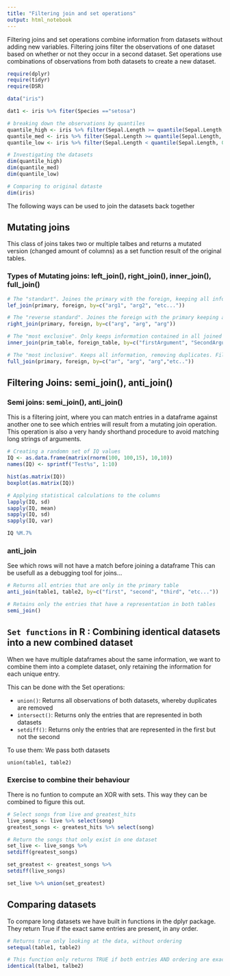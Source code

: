 ```yaml
---
title: "Filtering join and set operations"
output: html_notebook
---
```


Filtering joins and set operations combine information from datasets without adding new variables. Filtering joins filter the observations of one dataset based on whether or not they occur in a second dataset. Set operations use combinations of observations from both datasets to create a new dataset.

```r
require(dplyr)
require(tidyr)
require(DSR)
```

```r
data("iris")

dat1 <- iris %>% fiter(Species =="setosa")

# breaking down the observations by quantiles
quantile_high <- iris %>% filter(Sepal.Length >= quantile(Sepal.Length,0.75))
quantile_med <- iris %>% filter(Sepal.Length >= quantile(Sepal.Length, 0.5) & Sepal.Length < quantile(Sepal.Length, 0.75))
quantile_low <- iris %>% filter(Sepal.Length < quantile(Sepal.Length, 0.5))

# Investigating the datasets
dim(quantile_high)
dim(quantile_med)
dim(quantile_low)

# Comparing to original dataste
dim(iris)
```

The following ways can be used to join the datasets back together

## Mutating joins

This class of joins takes two or multiple talbes and returns a mutated version (changed amount of columns) as a set function result of the original tables.


### Types of Mutating joins: left_join(), right_join(), inner_join(), full_join()
```r

# The "standart". Joines the primary with the foreign, keeping all information from the primary
lef_join(primary, foreign, by=c("arg1", "arg2", "etc..."))

# The "reverse standard". Joines the foreign with the primary keeping all information from the primary. Joining to the right
right_join(primary, foreign, by=c("arg", "arg", "arg"))

# The "most exclusive". Only keeps information contained in all joined tables. Drops everything else
inner_join(prim_table, foreign_table, by=c("firstArgument", "SecondArgument"))

# The "most inclusive". Keeps all information, removing duplicates. Filling with "NA"
full_join(primary, foreign, by=c("ar", "arg", "arg","etc.."))
```

## Filtering Joins: semi_join(), anti_join()



### Semi joins: semi_join(), anti_join()

This is a filtering joint, where you can match entries in a dataframe against another one to see which entries will result from a mutating join operation. This operation is also a very handy shorthand procedure to avoid matching long strings of arguments.

```r
# Creating a randomn set of IQ values
IQ <- as.data.frame(matrix(rnorm(100, 100,15), 10,10))
names(IQ) <- sprintf("Test%s", 1:10)

hist(as.matrix(IQ))
boxplot(as.matrix(IQ))

# Applying statistical calculations to the columns
lapply(IQ, sd)
sapply(IQ, mean)
sapply(IQ, sd)
sapply(IQ, var) 

IQ %M.7%

```

### anti_join
See which rows will not have a match before joining a dataframe
This can be usefull as a debugging tool for joins...
```r
# Returns all entries that are only in the primary table
anti_join(table1, table2, by=c("first", "second", "third", "etc..."))

# Retains only the entries that have a representation in both tables
semi_join()
```


## `Set functions` in R : Combining identical datasets into a new combined dataset

When we have multiple dataframes about the same information, we want to combine them into a complete dataset, only retaining the information for each unique entry. 

This can be done with the Set operations:

- `union()`:            Returns all observations of both datasets, whereby duplicates are removed
- `intersect()`:        Returns only the entries that are represented in both datasets
- `setdiff()`:          Returns only the entries that are represented in the first but not the second

To use them: We pass both datasets 

`union(table1, table2)`

### Exercise to combine their behaviour

There is no funtion to compute an XOR with sets. This way they can be combined to figure this out.
```r
# Select songs from live and greatest_hits
live_songs <- live %>% select(song)
greatest_songs <- greatest_hits %>% select(song)

# Return the songs that only exist in one dataset
set_live <- live_songs %>%
setdiff(greatest_songs)

set_greatest <- greatest_songs %>%
setdiff(live_songs)

set_live %>% union(set_greatest)
```


## Comparing datasets

To compare  long datasets we have built in functions in the dplyr package. They return True if the exact same entries are present, in any order.

```r
# Returns true only looking at the data, without ordering
setequal(table1, table2)

# This function only returns TRUE if both entries AND ordering are exactly the same
identical(talbe1, talbe2)
```



